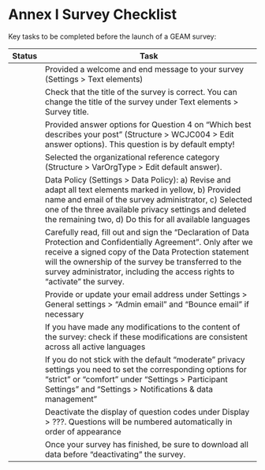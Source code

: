 # Annex I Survey Checklist {-}

Key tasks to be completed before the launch of a GEAM survey: 

| Status | Task |
|-|-------------|
| | Provided a welcome and end message to your survey (Settings > Text elements) |
| | Check that the title of the survey is correct. You can change the title of the survey under Text elements > Survey title.|
|| Provided answer options for Question 4 on “Which best describes your post” (Structure >  WCJC004 > Edit answer options). This question is by default empty! |
|| Selected the organizational reference category (Structure > VarOrgType > Edit default answer).|
|| Data Policy (Settings > Data Policy): a) Revise and adapt all text elements marked in yellow, b) Provided name and email of the survey administrator, c) Selected one of the three available privacy settings and deleted the remaining two, d) Do this for all available languages |
|| Carefully read, fill out and sign the “Declaration of Data Protection and Confidentially Agreement”. Only after we receive a signed copy of the Data Protection statement will the ownership of the survey be transferred to the survey administrator, including the access rights to “activate” the survey. |
|| Provide or update your email address under Settings > General settings > “Admin email” and “Bounce email” if necessary |
|| If you have made any modifications to the content of the survey: check if these modifications are consistent across all active languages |
|| If you do not stick with the default “moderate” privacy settings you need to set the corresponding options for “strict” or “comfort” under “Settings > Participant Settings” and “Settings > Notifications & data management” | 
|| Deactivate the display of question codes under Display > ???. Questions will be numbered automatically in order of appearance |
|| Once your survey has finished, be sure to download all data before “deactivating” the survey. |



